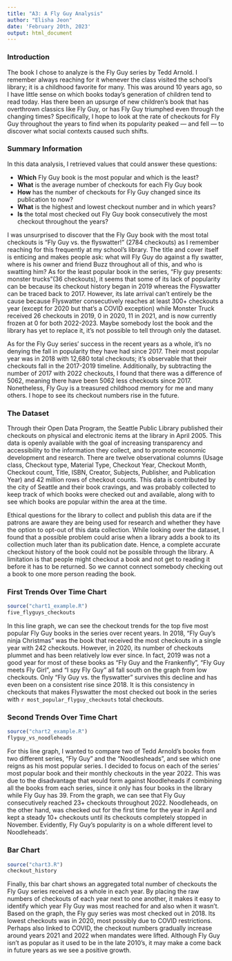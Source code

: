 ```yaml
---
title: "A3: A Fly Guy Analysis"
author: "Elisha Jeon"
date: 'February 20th, 2023'
output: html_document
---
```


### Introduction

The book I chose to analyze is the Fly Guy series by Tedd Arnold. I remember always reaching for it whenever the class visited the school's library; it is a childhood favorite for many. This was around 10 years ago, so I have little sense on which books today's generation of children tend to read today. Has there been an upsurge of new children's book that has overthrown classics like Fly Guy, or has Fly Guy triumphed even through the changing times? Specifically, I hope to look at the rate of checkouts for Fly Guy throughout the years to find when its popularity peaked --- and fell --- to discover what social contexts caused such shifts.

### Summary Information

In this data analysis, I retrieved values that could answer these questions: 

* __Which__ Fly Guy book is the most popular and which is the least?
* __What__ is the average number of checkouts for each Fly Guy book  
* __How__ has the number of checkouts for Fly Guy changed since its publication to now?
* __What__ is the highest and lowest checkout number and in which years?
* __Is__ the total most checked out Fly Guy book consecutively the most checkout throughout the years?

I was unsurprised to discover that the Fly Guy book with the most total checkouts is "Fly Guy vs. the flyswatter!" (2784 checkouts) as I remember reaching for this frequently at my school's library. The title and cover itself is enticing and makes people ask: what will Fly Guy do against a fly swatter, where is his owner and friend Buzz throughout all of this, and who is swatting him? As for the least popular book in the series, "Fly guy presents: monster trucks"(36 checkouts), it seems that some of its lack of popularity can be because its checkout history began in 2019 whereas the Flyswatter can be traced back to 2017. However, its late arrival can't entirely be the cause because Flyswatter consecutively reaches at least 300+ checkouts a year (except for 2020 but that's a COVID exception) while Monster Truck received 26 checkouts in 2019, 0 in 2020, 11 in 2021, and is now currently frozen at 0 for both 2022-2023. Maybe somebody lost the book and the library has yet to replace it, it's not possible to tell through only the dataset. 

As for the Fly Guy series' success in the recent years as a whole, it's no denying the fall in popularity they have had since 2017. Their most popular year was in 2018 with 12,680 total checkouts; it's observable that their checkouts fall in the 2017-2019 timeline. Additionally, by subtracting the number of 2017 with 2022 checkouts, I found that there was a difference of 5062, meaning there have been 5062 less checkouts since 2017. Nonetheless, Fly Guy is a treasured childhood memory for me and many others. I hope to see its checkout numbers rise in the future.

### The Dataset

Through their Open Data Program, the Seattle Public Library published their checkouts on physical and electronic items at the library in April 2005. This data is openly available with the goal of increasing transparency and accessibility to the information they collect, and to promote economic development and research. There are twelve observational columns (Usage class, Checkout type, Material Type, Checkout Year, Checkout Month, Checkout count, Title, ISBN, Creator, Subjects, Publisher, and Publication Year) and 42 million rows of checkout counts. This data is contributed by the city of Seattle and their book cravings, and was probably collected to keep track of which books were checked out and available, along with to see which books are popular within the area at the time. 

Ethical questions for the library to collect and publish this data are if the patrons are aware they are being used for research and whether they have the option to opt-out of this data collection. While looking over the dataset, I found that a possible problem could arise when a library adds a book to its collection much later than its publication date. Hence, a complete accurate checkout history of the book could not be possible through the library. A limitation is that people might checkout a book and not get to reading it before it has to be returned. So we cannot connect somebody checking out a book to one more person reading the book.

### First Trends Over Time Chart

```r
source("chart1_example.R")
five_flyguys_checkouts
```

In this line graph, we can see the checkout trends for the top five most popular Fly Guy books in the series over recent years. In 2018, “Fly Guy’s ninja Christmas” was the book that received the most checkouts in a single year with 242 checkouts. However, in 2020, its number of checkouts plummet and has been relatively low ever since. In fact, 2019 was not a good year for most of these books as “Fly Guy and the Frankenfly”, “Fly Guy meets Fly Girl”, and “I spy Fly Guy” all fall south on the graph from low checkouts. Only “Fly Guy vs. the flyswatter” survives this decline and has even been on a consistent rise since 2018. It is this consistency in checkouts that makes Flyswatter the most checked out book in the series with `r most_popular_flyguy_checkouts` total checkouts.

### Second Trends Over Time Chart


```r
source("chart2_example.R")
flyguy_vs_noodleheads
```

For this line graph, I wanted to compare two of Tedd Arnold’s books from two different series, "Fly Guy" and the "Noodlesheads", and see which one reigns as his most popular series. I decided to focus on each of the series’ most popular book and their monthly checkouts in the year 2022. This was due to the disadvantage that would form against Noodleheads if combining all the books from each series, since it only has four books in the library while Fly Guy has 39. From the graph, we can see that Fly Guy consecutively reached 23+ checkouts throughout 2022. Noodleheads, on the other hand, was checked out for the first time for the year in April and kept a steady 10+ checkouts until its checkouts completely stopped in November. Evidently, Fly Guy’s popularity is on a whole different level to Noodleheads’.

### Bar Chart

```r
source("chart3.R")
checkout_history
```

Finally, this bar chart shows an aggregated total number of checkouts the Fly Guy series received as a whole in each year. By placing the raw numbers of checkouts of each year next to one another, it makes it easy to identify which year Fly Guy was most reached for and also when it wasn’t. Based on the graph, the Fly guy series was most checked out in 2018. Its lowest checkouts was in 2020, most possibly due to COVID restrictions. Perhaps also linked to COVID, the checkout numbers gradually increase around years 2021 and 2022 when mandates were lifted. Although Fly Guy isn’t as popular as it used to be in the late 2010’s, it may make a come back in future years as we see a positive growth.

